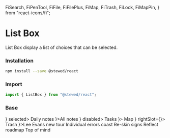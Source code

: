   FiSearch,
  FiPenTool,
  FiFile,
  FiFilePlus,
  FiMap,
  FiTrash,
  FiLock,
  FiMapPin,
} from "react-icons/fi";

<Meta title="Components/List Box" component={ListBox} />

# List Box

List Box display a list of choices that can be selected.

### Installation

```bash
npm install --save @stewed/react
```

### Import

```js
import { ListBox } from "@stewed/react";
```

### Base

<Canvas>
  <ListBox>
    <ListBox.Group>
      <ListBox.Item leftSlot={<FiPenTool />} selected>
        <span>Daily notes</span>
      </ListBox.Item>
      <ListBox.Item leftSlot={<FiFile />}>All notes</ListBox.Item>
      <ListBox.Item leftSlot={<FiFilePlus />} disabled>
        <span>Tasks</span>
      </ListBox.Item>
      <ListBox.Item leftSlot={<FiMap />}>
        <span>Map</span>
      </ListBox.Item>
      <ListBox.Item skin="error" leftSlot={<FiTrash />} rightSlot={<FiLock />}>
        <span>Trash</span>
      </ListBox.Item>
    </ListBox.Group>
    <ListBox.Group title="Pinned messages">
      <ListBox.Item rightSlot={<FiMapPin />}>Lee Evans new tour</ListBox.Item>
      <ListBox.Item>Individual errors coast</ListBox.Item>
      <ListBox.Item>Re-skin signs</ListBox.Item>
      <ListBox.Item>Reflect roadmap</ListBox.Item>
      <ListBox.Item>Top of mind</ListBox.Item>
    </ListBox.Group>
  </ListBox>
</Canvas>

<ArgsTable of={ListBox} />
